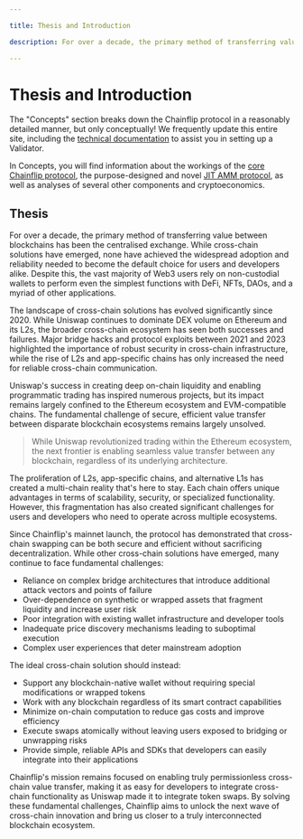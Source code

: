 ```yaml
---

title: Thesis and Introduction

description: For over a decade, the primary method of transferring value between blockchains has been the centralised exchange. While cross-chain solutions have emerged, none have achieved the widespread adoption and reliability needed to become the default choice for users and developers alike.

---
```


# Thesis and Introduction

The "Concepts" section breaks down the Chainflip protocol in a reasonably detailed manner, but only conceptually! We frequently update this entire site, including the [technical documentation](../mainnet/validator-setup/prerequisites.mdx) to assist you in setting up a Validator.

In Concepts, you will find information about the workings of the [core Chainflip protocol](system-overview.md), the purpose-designed and novel [JIT AMM protocol](swaps-amm/just-in-time-amm-protocol.md), as well as analyses of several other components and cryptoeconomics.&#x20;

## Thesis

For over a decade, the primary method of transferring value between blockchains has been the centralised exchange. While cross-chain solutions have emerged, none have achieved the widespread adoption and reliability needed to become the default choice for users and developers alike. Despite this, the vast majority of Web3 users rely on non-custodial wallets to perform even the simplest functions with DeFi, NFTs, DAOs, and a myriad of other applications.

The landscape of cross-chain solutions has evolved significantly since 2020. While Uniswap continues to dominate DEX volume on Ethereum and its L2s, the broader cross-chain ecosystem has seen both successes and failures. Major bridge hacks and protocol exploits between 2021 and 2023 highlighted the importance of robust security in cross-chain infrastructure, while the rise of L2s and app-specific chains has only increased the need for reliable cross-chain communication.

Uniswap's success in creating deep on-chain liquidity and enabling programmatic trading has inspired numerous projects, but its impact remains largely confined to the Ethereum ecosystem and EVM-compatible chains. The fundamental challenge of secure, efficient value transfer between disparate blockchain ecosystems remains largely unsolved.

> While Uniswap revolutionized trading within the Ethereum ecosystem, the next frontier is enabling seamless value transfer between any blockchain, regardless of its underlying architecture.

The proliferation of L2s, app-specific chains, and alternative L1s has created a multi-chain reality that's here to stay. Each chain offers unique advantages in terms of scalability, security, or specialized functionality. However, this fragmentation has also created significant challenges for users and developers who need to operate across multiple ecosystems.

Since Chainflip's mainnet launch, the protocol has demonstrated that cross-chain swapping can be both secure and efficient without sacrificing decentralization. While other cross-chain solutions have emerged, many continue to face fundamental challenges:

* Reliance on complex bridge architectures that introduce additional attack vectors and points of failure
* Over-dependence on synthetic or wrapped assets that fragment liquidity and increase user risk
* Poor integration with existing wallet infrastructure and developer tools
* Inadequate price discovery mechanisms leading to suboptimal execution
* Complex user experiences that deter mainstream adoption

The ideal cross-chain solution should instead:

* Support any blockchain-native wallet without requiring special modifications or wrapped tokens
* Work with any blockchain regardless of its smart contract capabilities
* Minimize on-chain computation to reduce gas costs and improve efficiency
* Execute swaps atomically without leaving users exposed to bridging or unwrapping risks
* Provide simple, reliable APIs and SDKs that developers can easily integrate into their applications

Chainflip's mission remains focused on enabling truly permissionless cross-chain value transfer, making it as easy for developers to integrate cross-chain functionality as Uniswap made it to integrate token swaps. By solving these fundamental challenges, Chainflip aims to unlock the next wave of cross-chain innovation and bring us closer to a truly interconnected blockchain ecosystem.
